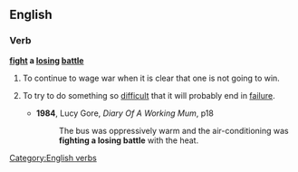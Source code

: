 ==English==

===Verb===
 
'''[[fight]] a [[losing]] [[battle]]'''
[[Category:English verbs]]

#To continue to wage war when it is clear that one is not going to win.
# {{idiomatic}}To try to do something so [[difficult]] that it will probably end in [[failure]].
#*'''1984''', Lucy Gore, ''Diary Of A Working Mum'', p18
#*:The bus was oppressively warm and the air-conditioning was '''fighting a losing battle''' with the heat.